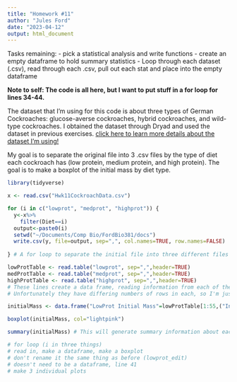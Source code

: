```yaml
---
title: "Homework #11"
author: "Jules Ford"
date: "2023-04-12"
output: html_document
---
```


Tasks remaining:
- pick a statistical analysis and write functions
- create an empty dataframe to hold summary statistics
- Loop through each dataset (.csv), read through each .csv, pull out each stat and place into the empty dataframe


**Note to self: The code is all here, but I want to put stuff in a for loop for lines 34-44.**


The dataset that I'm using for this code is about three types of German Cockroaches: glucose-averse cockroaches, hybrid cockroaches, and wild-type cockroaches. I obtained the dataset through Dryad and used the dataset in previous exercises. [click here to learn more details about the dataset I'm using!](homework8.html)

My goal is to separate the original file into 3 .csv files by the type of diet each cockroach has (low protein, medium protein, and high protein). The goal is to make a boxplot of the initial mass by diet type.

```r
library(tidyverse)

x <- read.csv("Hwk11CockroachData.csv")

for (i in c("lowprot", "medprot", "highprot")) {
  y<-x%>%
    filter(Diet==i)
  output<-paste0(i)
  setwd("~/Documents/Comp Bio/FordBio381/docs")
  write.csv(y, file=output, sep=",", col.names=TRUE, row.names=FALSE)
  
} # A for loop to separate the initial file into three different files called lowprot, medprot, and highprot

lowProtTable <- read.table("lowprot", sep=",",header=TRUE)
medProtTable <- read.table("medprot", sep=",",header=TRUE)
highProtTable <- read.table("highprot", sep=",",header=TRUE)
# These lines create a data frame, reading information from each of the three files
# Unfortunately they have differing numbers of rows in each, so I'm just going to cut off at 55 rows for each (not the most scientific but I'm rolling with it for now)

initialMass <- data.frame("LowProt Initial Mass"=lowProtTable[1:55,("Initial.mass")], "MedProt Initial Mass"=medProtTable[1:55,("Initial.mass")], "HighProt Initial Mass"=highProtTable[1:55,("Initial.mass")])

boxplot(initialMass, col="lightpink")

summary(initialMass) # This will generate summary information about each of the initial values

# for loop (i in three things)
# read in, make a dataframe, make a boxplot
# don't rename it the same thing as before (lowprot_edit)
# doesn't need to be a dataframe, line 41
# make 3 individual plots
```

